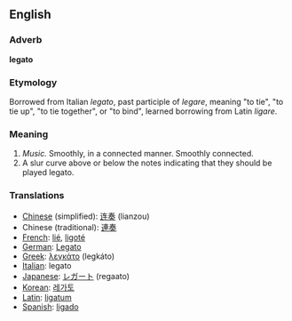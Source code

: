 ==English==

===Adverb===
'''legato'''

===Etymology===

Borrowed from Italian ''legato'', past participle of ''legare'', meaning "to tie", "to tie up", "to tie together", or "to bind", learned borrowing from Latin ''ligare''.

===Meaning===
#''Music.'' Smoothly, in a connected manner.  Smoothly connected.
#A slur curve above or below the notes indicating that they should be played legato.

===Translations===

*[[Chinese]] (simplified): [[连奏]] (lianzou)
*Chinese (traditional): [[連奏]]
*[[French]]: [[lié]], [[ligoté]]
*[[German]]: [[Legato]]
*[[Greek]]: [[λεγκάτο]] (legkáto)
*[[Italian]]: legato
*[[Japanese]]: [[レガート]] (regaato)
*[[Korean]]: [[레가토]]
*[[Latin]]: [[ligatum]]
*[[Spanish]]: [[ligado]]